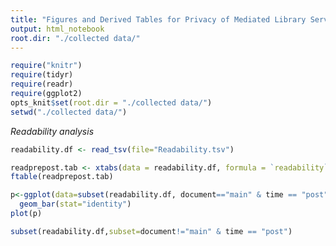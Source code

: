 ```yaml
---
title: "Figures and Derived Tables for Privacy of Mediated Library Services"
output: html_notebook
root.dir: "./collected data/"
---
```


```r
require("knitr")
require(tidyr)
require(readr)
require(ggplot2)
opts_knit$set(root.dir = "./collected data/")
setwd("./collected data/")
```
*Readability analysis*
```r
readability.df <- read_tsv(file="Readability.tsv")
```
```r
readprepost.tab <- xtabs(data = readability.df, formula = `readability`~ publisher + time , subset = document=="main")
ftable(readprepost.tab)

p<-ggplot(data=subset(readability.df, document=="main" & time == "post"),    aes(x=publisher, y=`readability`)) +
  geom_bar(stat="identity")
plot(p)

subset(readability.df,subset=document!="main" & time == "post")
```

